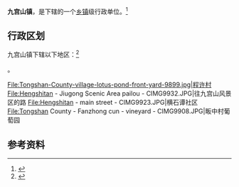 {{中国乡级行政区|42/12/24/104/000
|景观照片文件名 = View from the road to Jiugongshan - panoramic - CIMG9934.JPG
|景观照片描述 = }}

'''九宫山镇'''，是{{PRC admin/fullname|42/12/24/104/000|3}}下辖的一个[[乡镇|乡镇]]级行政单位。<ref>{{PRC admin/ref sgc|{{PRC admin/parent|42/12/24/104/000}}}}</ref>

== 行政区划 ==

九宫山镇下辖以下地区：<ref>{{PRC admin/ref sgc|42/12/24/104/000}}</ref>

{{PRC admin/children|42/12/24/104/000}}。

<gallery>
File:Tongshan-County-village-lotus-pond-front-yard-9899.jpg|程许村
File:Hengshitan - Jiugong Scenic Area pailou - CIMG9932.JPG|往九宫山风景区的路
File:Hengshitan - main street - CIMG9923.JPG|横石谭社区
File:Tongshan County - Fanzhong cun - vineyard - CIMG9908.JPG|畈中村葡萄园
</gallery>

== 参考资料 ==
{{commonscat|Jiugongshan}}
{{reflist}}

{{PRC admin/navcat|42/12/24/104/000}}
{{湖北行政区划小作品}}